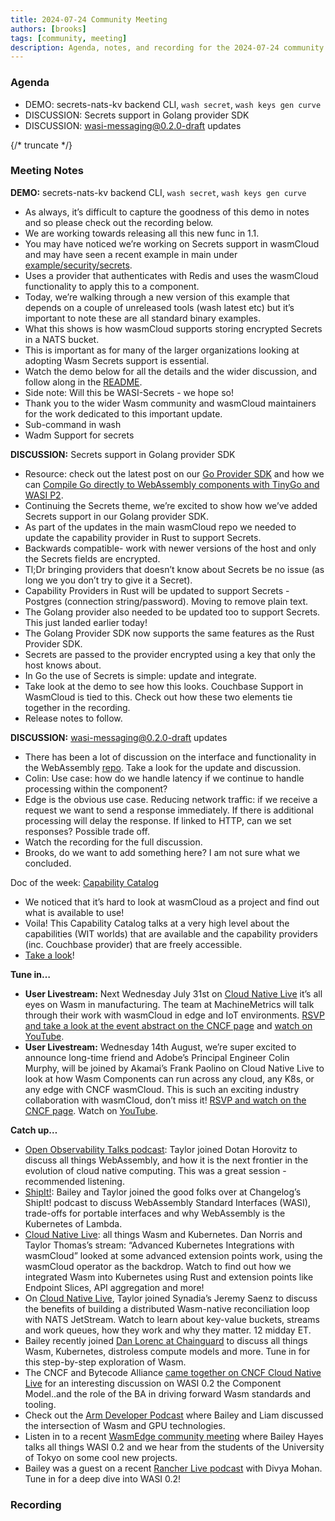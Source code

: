 ```yaml
---
title: 2024-07-24 Community Meeting
authors: [brooks]
tags: [community, meeting]
description: Agenda, notes, and recording for the 2024-07-24 community meeting
---
```



### Agenda

- DEMO: secrets-nats-kv backend CLI, `wash secret`, `wash keys gen curve`
- DISCUSSION: Secrets support in Golang provider SDK
- DISCUSSION: [wasi-messaging@0.2.0-draft](https://github.com/WebAssembly/wasi-messaging/pull/23) updates

{/* truncate */}

### Meeting Notes

**DEMO:** secrets-nats-kv backend CLI, `wash secret`, `wash keys gen curve`

- As always, it’s difficult to capture the goodness of this demo in notes and so please check out the recording below.
- We are working towards releasing all this new func in 1.1.
- You may have noticed we’re working on Secrets support in wasmCloud and may have seen a recent example in main under [example/security/secrets](https://github.com/wasmCloud/wasmCloud/tree/main/examples/security/secrets).
- Uses a provider that authenticates with Redis and uses the wasmCloud functionality to apply this to a component.
- Today, we’re walking through a new version of this example that depends on a couple of unreleased tools (wash latest etc) but it’s important to note these are all standard binary examples.
- What this shows is how wasmCloud supports storing encrypted Secrets in a NATS bucket.
- This is important as for many of the larger organizations looking at adopting Wasm Secrets support is essential.
- Watch the demo below for all the details and the wider discussion, and follow along in the [README](https://github.com/wasmCloud/wasmCloud/blob/main/examples/security/secrets/README.md).
- Side note: Will this be WASI-Secrets - we hope so!
- Thank you to the wider Wasm community and wasmCloud maintainers for the work dedicated to this important update.
- Sub-command in wash
- Wadm Support for secrets

**DISCUSSION:** Secrets support in Golang provider SDK

- Resource: check out the latest post on our [Go Provider SDK](https://wasmcloud.com/blog/go-provider-sdk) and how we can [Compile Go directly to WebAssembly components with TinyGo and WASI P2](https://wasmcloud.com/blog/compile-go-directly-to-webassembly-components-with-tinygo-and-wasi-p2).
- Continuing the Secrets theme, we’re excited to show how we’ve added Secrets support in our Golang provider SDK.
- As part of the updates in the main wasmCloud repo we needed to update the capability provider in Rust to support Secrets.
- Backwards compatible- work with newer versions of the host and only the Secrets fields are encrypted.
- Tl;Dr bringing providers that doesn’t know about Secrets be no issue (as long we you don’t try to give it a Secret).
- Capability Providers in Rust will be updated to support Secrets - Postgres (connection string/password). Moving to remove plain text.
- The Golang provider also needed to be updated too to support Secrets. This just landed earlier today!
- The Golang Provider SDK now supports the same features as the Rust Provider SDK.
- Secrets are passed to the provider encrypted using a key that only the host knows about.
- In Go the use of Secrets is simple: update and integrate.
- Take look at the demo to see how this looks. Couchbase Support in WasmCloud is tied to this. Check out how these two elements tie together in the recording.
- Release notes to follow.

**DISCUSSION:** wasi-messaging@0.2.0-draft updates

- There has been a lot of discussion on the interface and functionality in the WebAssembly [repo](https://github.com/WebAssembly/wasi-messaging/pull/23). Take a look for the update and discussion.
- Colin: Use case: how do we handle latency if we continue to handle processing within the component?
- Edge is the obvious use case. Reducing network traffic: if we receive a request we want to send a response immediately. If there is additional processing will delay the response. If linked to HTTP, can we set responses? Possible trade off.
- Watch the recording for the full discussion.
- Brooks, do we want to add something here? I am not sure what we concluded.

Doc of the week: [Capability Catalog](https://wasmcloud.com/docs/capabilities/)

- We noticed that it’s hard to look at wasmCloud as a project and find out what is available to use!
- Voila! This Capability Catalog talks at a very high level about the capabilities (WIT worlds) that are available and the capability providers (inc. Couchbase provider) that are freely accessible.
- [Take a look](https://wasmcloud.com/docs/capabilities/)!

**Tune in…**

- **User Livestream:** Next Wednesday July 31st on [Cloud Native Live](https://community.cncf.io/events/details/cncf-cncf-online-programs-presents-cloud-native-live-enhancing-iot-with-wasm-and-wasmcloud/) it’s all eyes on Wasm in manufacturing. The team at MachineMetrics will talk through their work with wasmCloud in edge and IoT environments. [RSVP and take a look at the event abstract on the CNCF page](https://community.cncf.io/events/details/cncf-cncf-online-programs-presents-cloud-native-live-enhancing-iot-with-wasm-and-wasmcloud/) and [watch on YouTube](https://www.youtube.com/watch?v=lUV49UjFAQM).
- **User Livestream:** Wednesday 14th August, we’re super excited to announce long-time friend and Adobe’s Principal Engineer Colin Murphy, will be joined by Akamai’s Frank Paolino on Cloud Native Live to look at how Wasm Components can run across any cloud, any K8s, or any edge with CNCF wasmCloud. This is such an exciting industry collaboration with wasmCloud, don’t miss it! [RSVP and watch on the CNCF page](https://community.cncf.io/events/details/cncf-cncf-online-programs-presents-cloud-native-live-wasm-components-across-any-cloud-any-k8s-or-any-edge-with-cncf-wasmcloud/). Watch on [YouTube](https://www.youtube.com/watch?v=B1Q_Xx5i6Ek).

**Catch up…**

- [Open Observability Talks podcast](https://www.youtube.com/watch?v=t2xIoVNwtKM): Taylor joined Dotan Horovitz to discuss all things WebAssembly, and how it is the next frontier in the evolution of cloud native computing. This was a great session - recommended listening.
- [ShipIt!](https://changelog.com/shipit/110): Bailey and Taylor joined the good folks over at Changelog’s ShipIt! podcast to discuss WebAssembly Standard Interfaces (WASI), trade-offs for portable interfaces and why WebAssembly is the Kubernetes of Lambda.
- [Cloud Native Live](https://community.cncf.io/events/details/cncf-cncf-online-programs-presents-cloud-native-live-advanced-kubernetes-integrations-with-wasmcloud/): all things Wasm and Kubernetes. Dan Norris and Taylor Thomas’s stream: “Advanced Kubernetes Integrations with wasmCloud” looked at some advanced extension points work, using the wasmCloud operator as the backdrop. Watch to find out how we integrated Wasm into Kubernetes using Rust and extension points like Endpoint Slices, API aggregation and more!
- On [Cloud Native Live](https://community.cncf.io/events/details/cncf-cncf-online-programs-presents-cloud-native-live-advanced-nats-building-a-wasm-native-reconciliation-loop/), Taylor joined Synadia’s Jeremy Saenz to discuss the benefits of building a distributed Wasm-native reconciliation loop with NATS JetStream. Watch to learn about key-value buckets, streams and work queues, how they work and why they matter. 12 midday ET.
- Bailey recently joined [Dan Lorenc at Chainguard](https://www.linkedin.com/events/chainguardxcosmonic-wasmcloud-d7191086372173086720/about/) to discuss all things Wasm, Kubernetes, distroless compute models and more. Tune in for this step-by-step exploration of Wasm.
- The CNCF and Bytecode Alliance [came together on CNCF Cloud Native Live](https://www.youtube.com/watch?v=5Nv51foQ1mQ) for an interesting discussion on WASI 0.2 the Component Model..and the role of the BA in driving forward Wasm standards and tooling.
- Check out the [Arm Developer Podcast](https://www.youtube.com/watch?v=iDTHXGuqXAI) where Bailey and Liam discussed the intersection of Wasm and GPU technologies.
- Listen in to a recent [WasmEdge community meeting](https://youtu.be/ttiE7g2Ojuk) where Bailey Hayes talks all things WASI 0.2 and we hear from the students of the University of Tokyo on some cool new projects.
- Bailey was a guest on a recent [Rancher Live podcast](https://www.youtube.com/watch?v=SPdzvL59tIA) with Divya Mohan. Tune in for a deep dive into WASI 0.2!

### Recording

<YouTube url='https://www.youtube.com/watch?v=7_273whOiF8' />
